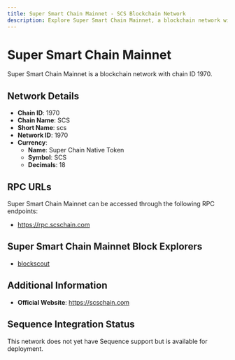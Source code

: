 ```yaml
--- 
title: Super Smart Chain Mainnet - SCS Blockchain Network
description: Explore Super Smart Chain Mainnet, a blockchain network with chain ID 1970. Learn about its native currency, Super Chain Native Token, and how to interact with the network.
---
```


# Super Smart Chain Mainnet

Super Smart Chain Mainnet is a blockchain network with chain ID 1970.

## Network Details

- **Chain ID**: 1970
- **Chain Name**: SCS
- **Short Name**: scs
- **Network ID**: 1970
- **Currency**: 
  - **Name**: Super Chain Native Token
  - **Symbol**: SCS
  - **Decimals**: 18

## RPC URLs

Super Smart Chain Mainnet can be accessed through the following RPC endpoints:

- https://rpc.scschain.com

## Super Smart Chain Mainnet Block Explorers

- [blockscout](https://scan.scschain.com)

## Additional Information

- **Official Website**: https://scschain.com

## Sequence Integration Status

This network does not yet have Sequence support but is available for deployment.
